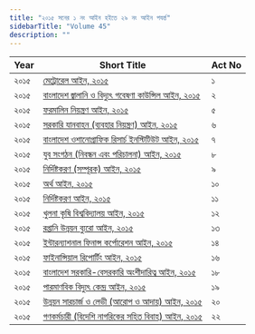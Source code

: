 ```yaml
---
title: "২০১৫ সনের ১ নং আইন হইতে ২৯ নং আইন পযর্ন্ত"
sidebarTitle: "Volume 45"
description: ""
---
```


| Year | Short Title | Act No |
|------|-------------|--------|
| ২০১৫ | [মেট্রোরেল আইন, ২০১৫](/laws/act-1156) | ১ |
| ২০১৫ | [বাংলাদেশ জ্বালানি ও বিদ্যুৎ গবেষণা কাউন্সিল আইন, ২০১৫](/laws/act-1157) | ২ |
| ২০১৫ | [ফরমালিন নিয়ন্ত্রণ আইন, ২০১৫](/laws/act-1158) | ৫ |
| ২০১৫ | [সরকারি যানবাহন (ব্যবহার নিয়ন্ত্রণ) আইন, ২০১৫](/laws/act-1159) | ৬ |
| ২০১৫ | [বাংলাদেশ ওশানোগ্রাফিক রিসার্চ ইনস্টিটিউট আইন, ২০১৫](/laws/act-1160) | ৭ |
| ২০১৫ | [যুব সংগঠন (নিবন্ধন এবং পরিচালনা) আইন, ২০১৫](/laws/act-1161) | ৮ |
| ২০১৫ | [নির্দিষ্টকরণ (সম্পূরক) আইন, ২০১৫](/laws/act-1162) | ৯ |
| ২০১৫ | [অর্থ আইন, ২০১৫](/laws/act-1163) | ১০ |
| ২০১৫ | [নির্দিষ্টকরণ আইন, ২০১৫](/laws/act-1164) | ১১ |
| ২০১৫ | [খুলনা কৃষি বিশ্ববিদ্যালয় আইন, ২০১৫](/laws/act-1166) | ১২ |
| ২০১৫ | [রপ্তানি উন্নয়ন ব্যুরো আইন, ২০১৫](/laws/act-1167) | ১৩ |
| ২০১৫ | [ইন্টারন্যাশনাল ফিনান্স কর্পোরেশন আইন, ২০১৫](/laws/act-1168) | ১৪ |
| ২০১৫ | [ফাইনান্সিয়াল রিপোর্টিং আইন, ২০১৫](/laws/act-1169) | ১৬ |
| ২০১৫ | [বাংলাদেশ সরকারি-বেসরকারি অংশীদারিত্ব আইন, ২০১৫](/laws/act-1170) | ১৮ |
| ২০১৫ | [পারমাণবিক বিদ্যুৎ কেন্দ্র আইন, ২০১৫](/laws/act-1165) | ১৯ |
| ২০১৫ | [উন্নয়ন সারচার্জ ও লেভী (আরোপ ও আদায়) আইন, ২০১৫](/laws/act-1171) | ২০ |
| ২০১৫ | [গণকর্মচারী (বিদেশি নাগরিকের সহিত বিবাহ) আইন, ২০১৫](/laws/act-1172) | ২২ |

